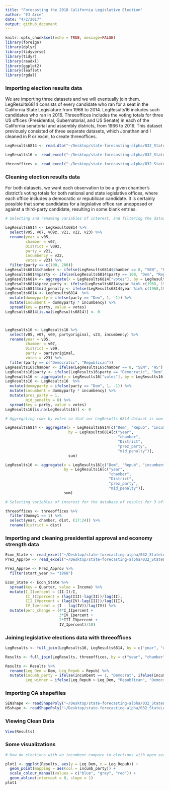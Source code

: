 ```yaml
---
title: "Forecasting the 2018 California Legislative Election"
author: "EJ Arce"
date: "4/2/2017"
output: github_document
---
```


```r
knitr::opts_chunk$set(echo = TRUE, message=FALSE)
library(foreign)
library(dplyr)
library(tidyverse)
library(tidyr)
library(readxl)
library(ggplot2)
library(leaflet)
library(rgdal)
```

### Importing election results data

We are importing three datasets and we will eventually join them. LegResults6814 consists of every candidate who ran for a seat in the California State Legislature from 1968 to 2014. LegResults16 includes such candidates who ran in 2016. Threeoffices includes the voting totals for three US offices (Presidential, Gubernatorial, and US Senate) in each of the California senatorial and assembly districts, from 1966 to 2016. This dataset previously consisted of three separate datasets, which Jonathan and I cleaned in R or excel, to create threeoffices.

```r
LegResults6814 <- read.dta("~/Desktop/state-forecasting-alpha/032_StateLegForecast_CAcopy/SLERs1967to2015_20160912b_CA.dta")

LegResults16 <- read_excel("~/Desktop/state-forecasting-alpha/032_StateLegForecast_CAcopy/001_CA2016GenOfficecopy.xls")

threeoffices <- read_excel("~/Desktop/state-forecasting-alpha/032_StateLegForecast_CAcopy/threeoffices662016copy.xlsx")
```

### Cleaning election results data

For both datasets, we want each observation to be a given chamber's district's voting totals for both national and state legislative offices, where each office includes a democratic or republican candidate. It is certainly possible that some candidates for a legislative office ran unopposed or against a third-party candidate, resulting in some blank entries.

```r

# Selecting and renaming variables of interest, and filtering the dataset to only include democratic and republican candidates.

LegResults6814 <- LegResults6814 %>%
  select(v05, v07, v09z, v21, v22, v23) %>%
  rename(year = v05,
         chamber = v07,
         District = v09z,
         party = v21,
         incumbency = v22,
         votes = v23) %>%
  filter(party == c(100, 200))
LegResults6814$chamber <- ifelse(LegResults6814$chamber == 8, "SEN", "HS")
LegResults6814$party <- ifelse(LegResults6814$party == 100, "Dem", "Repub")
LegResults6814 <- aggregate(x = LegResults6814["votes"], by = LegResults6814[c("year", "chamber", "District", "party", "incumbency")], sum)
LegResults6814$prez_party <- ifelse(LegResults6814$year %in% c(1968, 1978,1980,1994,1996,1998,2000,2010,2012,2014,2016), 1, -1)
LegResults6814$mid_penalty <- ifelse(LegResults6814$year %in% c(1968,1972,1976,1980,1984,1988,1992,1996,2000,2004,2008,2012), 0, ifelse(LegResults6814$year %in% c(1970,1974,1982,1986,1990,2002,2006), -1, 1))
LegResults6814 <- LegResults6814  %>%
  mutate(dummyparty = ifelse(party == "Dem", 1, -1)) %>%
  mutate(incumbent = dummyparty * incumbency) %>%
  spread(key = party, value = votes)
LegResults6814[is.na(LegResults6814)] <- 0



LegResults16 <- LegResults16 %>%
  select(v05, v07, v09, partyoriginal, v23, incumbency) %>%
  rename(year = v05,
         chamber = v07,
         District = v09,
         party = partyoriginal,
         votes = v23) %>%
  filter(party == c("Democratic", "Republican"))
LegResults16$chamber <- ifelse(LegResults16$chamber == 8, "SEN", "HS")
LegResults16$party <- ifelse(LegResults16$party == "Democratic", "Dem", "Repub")
LegResults16 <- aggregate(x = LegResults16["votes"], by = LegResults16[c("year", "chamber", "District", "party", "incumbency")], sum)
LegResults16 <- LegResults16  %>%
  mutate(dummyparty = ifelse(party == "Dem", 1, -1)) %>%
  mutate(incumbent = dummyparty * incumbency) %>%
  mutate(prez_party = 1,
         mid_penalty = 0) %>%
  spread(key = party, value = votes)
LegResults16[is.na(LegResults16)] <- 0
```

```r

# Aggregating rows by votes so that our LegResults 6814 dataset is now a district's legislative election

LegResults6814 <- aggregate(x = LegResults6814[c("Dem", "Repub", "incumbent")],
                            by = LegResults6814[c("year",
                                                  "chamber",
                                                  "District",
                                                  "prez_party",
                                                  "mid_penalty")],
                            sum)

LegResults16 <- aggregate(x = LegResults16[c("Dem", "Repub", "incumbent")],
                          by = LegResults16[c("year",
                                              "chamber",
                                              "District",
                                              "prez_party",
                                              "mid_penalty")],
                          sum)

# Selecting variables of interest for the database of results for 3 offices, removing unneccessary rows, and renaming the district column.

threeoffices <- threeoffices %>%
  filter(Dummy1 == 1) %>%
  select(year, chamber, dist, (17:24)) %>%
  rename(District = dist)
```

### Importing and cleaning presidential approval and economy strength data

```r
Econ_State <- read_excel("~/Desktop/state-forecasting-alpha/032_StateLegForecast_CAcopy/econ-strength.xls")
Prez_Approv <- read_excel("~/Desktop/state-forecasting-alpha/032_StateLegForecast_CAcopy/Gallup_Prez_Approv_1937to2014_2014_10_22.xlsx")

Prez_Approv <- Prez_Approv %>%
  filter(start_year >= "1968")

Econ_State <- Econ_State %>%
  spread(key = Quarter, value = Income) %>%
  mutate(I_IIpercent = (II-I)/I,
         II_IIIpercent = (lag(III)-lag(II))/lag(II),
         III_IVpercent = (lag(IV)-lag(III))/lag(III),
         IV_Ipercent = (I - lag(IV))/lag(IV)) %>%
  mutate(perc_change = (4*I_IIpercent +
                        3*IV_Ipercent +
                        2*III_IVpercent +
                        IV_Ipercent)/10)
```

### Joining legislative elections data with threeoffices

```r
LegResults <- full_join(LegResults16, LegResults6814, by = c("year", "chamber", "District", "prez_party", "mid_penalty", "Dem", "Repub", "incumbent"))

Results <- full_join(LegResults, threeoffices, by = c("year", "chamber", "District"))

Results <- Results %>%
  rename(Leg_Dem = Dem, Leg_Repub = Repub) %>%
  mutate(incumb_party = ifelse(incumbent == 1, "Democrat", ifelse(incumbent == 0, "No incumbent", "Republican")),
         Leg_winner = ifelse(Leg_Repub > Leg_Dem, "Republican", "Democract"))
```

### Importing CA shapefiles

```r
SENshape <- readShapePoly("~/Desktop/state-forecasting-alpha/032_StateLegForecast_CAcopy/CA_SEN_shapefile/cb_2016_06_sldu_500k.shp")
HSshape <- readShapePoly("~/Desktop/state-forecasting-alpha/032_StateLegForecast_CAcopy/CA_HS_shapefile/cb_2016_06_sldl_500k.shp")
```


### Viewing Clean Data

```r
View(Results)
```

### Some visualizations

```r

# How do elections with an incumbent compare to elections with open seats?

plot1 <- ggplot(Results, aes(y = Leg_Dem, x = Leg_Repub)) +
  geom_point(mapping = aes(col = incumb_party)) +
  scale_colour_manual(values = c("blue", "grey", "red")) +
  geom_abline(intercept = 0, slope = 1)
plot1
```

